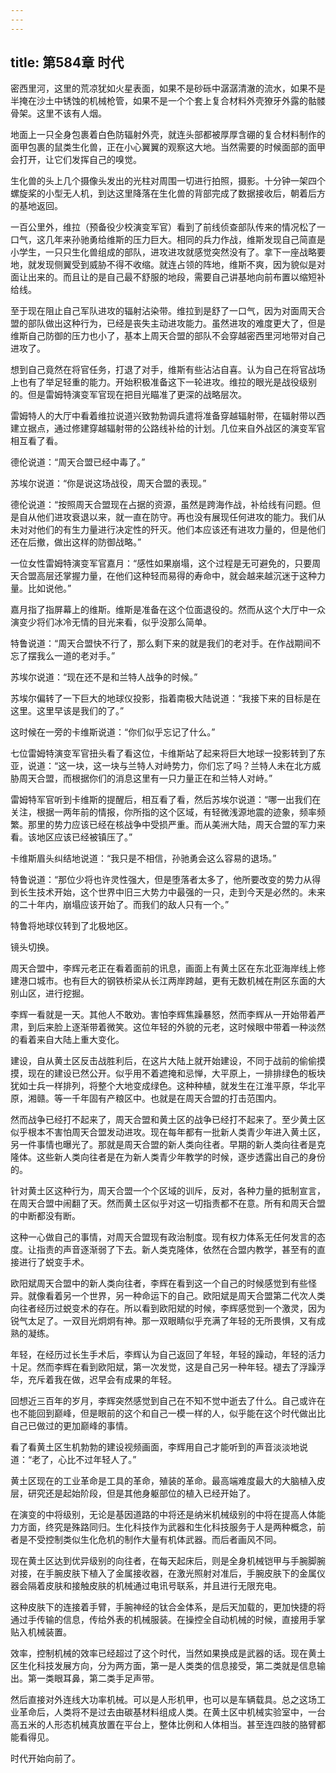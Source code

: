 ```yaml
---
---
---
```

title: 第584章 时代
---



密西里河，这里的荒凉犹如火星表面，如果不是砂砾中潺潺清澈的流水，如果不是半掩在沙土中锈蚀的机械枪管，如果不是一个个套上复合材料外壳獠牙外露的骷髅骨架。这里不该有人烟。

地面上一只全身包裹着白色防辐射外壳，就连头部都被厚厚含硼的复合材料制作的面甲包裹的鼠类生化兽，正在小心翼翼的观察这大地。当然需要的时候面部的面甲会打开，让它们发挥自己的嗅觉。

生化兽的头上几个摄像头发出的光柱对周围一切进行拍照，摄影。十分钟一架四个螺旋桨的小型无人机，到达这里降落在生化兽的背部完成了数据接收后，朝着后方的基地返回。

一百公里外，维拉（预备役少校演变军官）看到了前线侦查部队传来的情况松了一口气，这几年来孙驰勇给维斯的压力巨大。相同的兵力作战，维斯发现自己简直是小学生，一只只生化兽组成的部队，进攻进攻就感觉突然没有了。拿下一座战略要地，就发现侧翼受到威胁不得不收缩。就连占领的阵地，维斯不爽，因为貌似是对面让出来的。而且让的是自己最不舒服的地段，需要自己讲基地向前布置以缩短补给线。

至于现在阻止自己军队进攻的辐射沾染带。维拉到是舒了一口气，因为对面周天合盟的部队做出这种行为，已经是丧失主动进攻能力。虽然进攻的难度更大了，但是维斯自己防御的压力也小了，基本上周天合盟的部队不会穿越密西里河地带对自己进攻了。

想到自己竟然在将官任务，打退了对手，维斯有些沾沾自喜。认为自己在将官战场上也有了举足轻重的能力。开始积极准备这下一轮进攻。维拉的眼光是战役级别的。但是雷姆特演变军官现在把目光瞄准了更深的战略层次。

雷姆特人的大厅中看着维拉说道兴致勃勃调兵遣将准备穿越辐射带，在辐射带以西建立据点，通过修建穿越辐射带的公路线补给的计划。几位来自外战区的演变军官相互看了看。

德伦说道：“周天合盟已经中毒了。”

苏埃尔说道：“你是说这场战役，周天合盟的表现。”

德伦说道：“按照周天合盟现在占据的资源，虽然是跨海作战，补给线有问题。但是自从他们进攻衰退以来，就一直在防守。再也没有展现任何进攻的能力。我们从未对对他们的有生力量进行决定性的歼灭。他们本应该还有进攻力量的，但是他们还在后撤，做出这样的防御战略。”

一位女性雷姆特演变军官嘉月：“感性如果崩塌，这个过程是无可避免的，只要周天合盟高层还掌握力量，在他们这种轻而易得的寿命中，就会越来越沉迷于这种力量。比如说他。”

嘉月指了指屏幕上的维斯。维斯是准备在这个位面退役的。然而从这个大厅中一众演变少将们冰冷无情的目光来看，似乎没那么简单。

特鲁说道：“周天合盟快不行了，那么剩下来的就是我们的老对手。在作战期间不忘了摆我么一道的老对手。”

苏埃尔说道：“现在还不是和兰特人战争的时候。”

苏埃尔偏转了一下巨大的地球仪投影，指着南极大陆说道：“我接下来的目标是在这里。这里早该是我们的了。”

这时候在一旁的卡维斯说道：“你们似乎忘记了什么。”

七位雷姆特演变军官扭头看了看这位，卡维斯站了起来将巨大地球一投影转到了东亚，说道：“这一块，这一块与兰特人对峙势力，你们忘了吗？兰特人未在北方威胁周天合盟，而根据你们的消息这里有一只力量正在和兰特人对峙。”

雷姆特军官听到卡维斯的提醒后，相互看了看，然后苏埃尔说道：“哪一出我们在关注，根据一两年前的情报，你所指的这个区域，有轻微浅源地震的迹象，频率频繁。那里的势力应该已经在核战争中受损严重。而从美洲大陆，周天合盟的军力来看。该地区应该已经被镇压了。”

卡维斯眉头纠结地说道：“我只是不相信，孙驰勇会这么容易的退场。”

特鲁说道：“那位少将也许灵性强大，但是堕落者太多了，他所要改变的势力从得到长生技术开始，这个世界中旧三大势力中最强的一只，走到今天是必然的。未来的二十年内，崩塌应该开始了。而我们的敌人只有一个。”

特鲁将地球仪转到了北极地区。

镜头切换。

周天合盟中，李辉元老正在看着面前的讯息，画面上有黄土区在东北亚海岸线上修建港口城市。也有巨大的钢铁桥梁从长江两岸跨越，更有无数机械在荆区东面的大别山区，进行挖掘。

李辉一看就是一天。其他人不敢劝。害怕李辉焦躁暴怒，然而李辉从一开始带着严肃，到后来脸上逐渐带着微笑。这位年轻的外貌的元老，这时候眼中带着一种淡然的看着来自大陆上重大变化。

建设，自从黄土区反击战胜利后，在这片大陆上就开始建设，不同于战前的偷偷摸摸，现在的建设已然公开。似乎用不着遮掩和忌惮，大平原上，一排排绿色的板块犹如士兵一样排列，将整个大地变成绿色。这种种植，就发生在江淮平原，华北平原，湘赣。等一千年固有产粮区中。也就是在周天合盟的打击范围内。

然而战争已经打不起来了，周天合盟和黄土区的战争已经打不起来了。至少黄土区似乎根本不害怕周天合盟发动进攻。现在每年都有一批新人类青少年进入黄土区，另一件事情也曝光了。那就是周天合盟的新人类向往者。早期的新人类向往者是克隆体。这些新人类向往者是在为新人类青少年教学的时候，逐步透露出自己的身份的。

针对黄土区这种行为，周天合盟一个个区域的训斥，反对，各种力量的抵制宣言，在周天合盟中闹翻了天。然而黄土区似乎对这一切指责都不在意。所有和周天合盟的中断都没有断。

这种一心做自己的事情，对周天合盟现有政治制度。现有权力体系无任何发言的态度。让指责的声音逐渐弱了下去。新人类克隆体，依然在合盟内教学，甚至有的直接进行了蜕变手术。

欧阳斌周天合盟中的新人类向往者，李辉在看到这一个自己的时候感觉到有些怪异。就像看着另一个世界，另一种命运下的自己。欧阳斌是周天合盟第二代次人类向往者经历过蜕变术的存在。所以看到欧阳斌的时候，李辉感觉到一个激灵，因为锐气太足了。一双目光炯炯有神。那一双眼睛似乎充满了年轻的无所畏惧，又有成熟的凝练。

年轻，在经历过长生手术后，李辉认为自己返回了年轻，年轻的躁动，年轻的活力十足。然而李辉在看到欧阳斌，第一次发觉，这是自己另一种年轻。褪去了浮躁浮华，充斥着我在做，迟早会有成果的年轻。

回想近三百年的岁月，李辉突然感觉到自己在不知不觉中逝去了什么。自己或许在也不能回到巅峰，但是眼前的这个和自己一模一样的人，似乎能在这个时代做出比自己已做过的更加巅峰的事情。

看了看黄土区生机勃勃的建设视频画面，李辉用自己才能听到的声音淡淡地说道：“老了，心比不过年轻人了。”

黄土区现在的工业革命是工具的革命，殖装的革命。最高端难度最大的大脑植入皮层，研究还是起始阶段，但是其他身躯部位的植入已经开始了。

在演变的中将级别，无论是基因道路的中将还是纳米机械级别的中将在提高人体能力方面，终究是殊路同归。生化科技作为武器和生化科技服务于人是两种概念，前者是不受控制类似生化危机的制作大量有机体武器。而后者画风不同。

现在黄土区达到优异级别的向往者，在每天起床后，则是全身机械铠甲与手腕脚腕对接，在手腕皮肤下植入了金属接收器，在激光照射对准后，手腕皮肤下的金属仪器会隔着皮肤和接触皮肤的机械通过电讯号联系，并且进行无限充电。

这种皮肤下的连接着手臂，手腕神经的钛合金体系，是后天加载的，更加快捷的将通过手传输的信息，传给外表的机械服装。在操控全自动机械的时候，直接用手掌贴入机械装置。

效率，控制机械的效率已经超过了这个时代，当然如果换成是武器的话。现在黄土区生化科技发展方向，分为两方面，第一是人类类的信息接受，第二类就是信息输出。第一类眼耳鼻，第二类手足声带。

然后直接对外连线大功率机械。可以是人形机甲，也可以是车辆载具。总之这场工业革命后，人类将不是过去由碳基材料组成人类。在黄土区中机械实验室中，一台高五米的人形态机械真放置在平台上，整体比例和人体相当。甚至连四肢的胳臂都能看得见。

时代开始向前了。